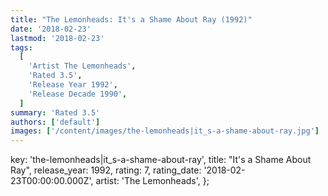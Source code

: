 ```yaml
---
title: "The Lemonheads: It's a Shame About Ray (1992)"
date: '2018-02-23'
lastmod: '2018-02-23'
tags:
  [
    'Artist The Lemonheads',
    'Rated 3.5',
    'Release Year 1992',
    'Release Decade 1990',
  ]
summary: 'Rated 3.5'
authors: ['default']
images: ['/content/images/the-lemonheads|it_s-a-shame-about-ray.jpg']
---
```


  key: 'the-lemonheads|it_s-a-shame-about-ray',
  title: "It's a Shame About Ray",
  release_year: 1992,
  rating: 7,
  rating_date: '2018-02-23T00:00:00.000Z',
  artist: 'The Lemonheads',
};

<MusicRating data={data} />
